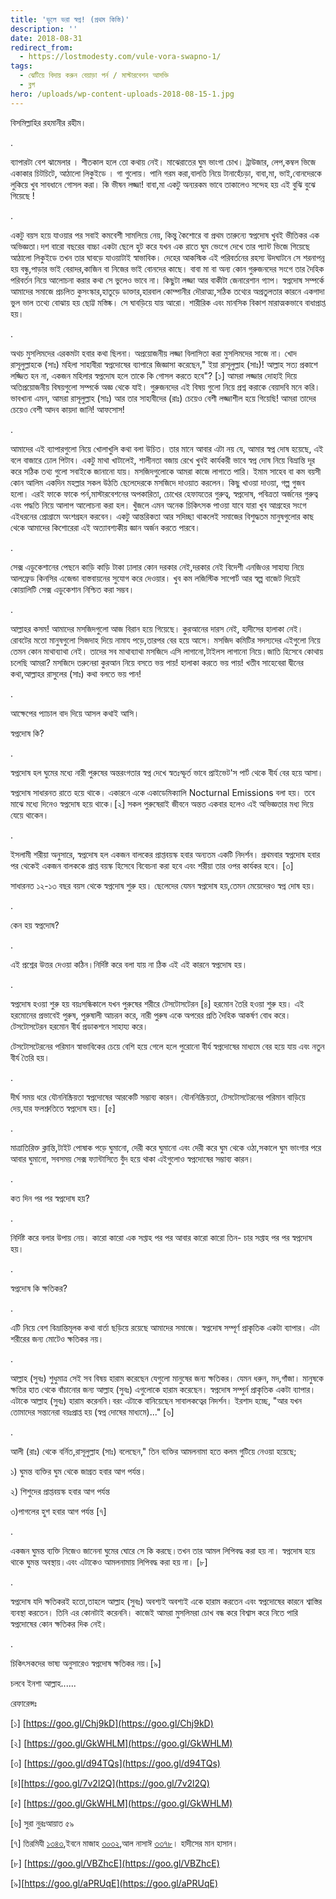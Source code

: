 ```yaml
---
title: 'ভুলে ভরা স্বপ্ন! (প্রথম কিস্তি)'
description: ''
date: 2018-08-31
redirect_from:
  - https://lostmodesty.com/vule-vora-swapno-1/
tags:
  - ঝেটিয়ে বিদায় করুন বেয়াড়া পর্ন / মাস্টারবেশন আসক্তি
  - ব্লগ
hero: /uploads/wp-content-uploads-2018-08-15-1.jpg
---
```


বিসমিল্লাহির রহমানীর রহীম।

.

ব্যাপারটা বেশ ঝামেলার । শীতকাল হলে তো কথায় নেই। মাঝেরাতের ঘুম ভাংগা চোখ। ট্রাউজার, লেপ,কম্বল ভিজে একাকার চিটচিটে, আঠালো লিকুইডে । গা গুলোয়। পানি গরম করা,বালতি নিয়ে টানাহেঁচড়া, বাবা,মা, ভাই,বোনদেরকে লুকিয়ে খুব সাবধানে গোসল করা। কি ভীষন লজ্জা! বাবা,মা একটু অন্যরকম ভাবে তাকালেও সন্দেহ হয় এই বুঝি বুঝে গিয়েছে !

[](uploads/-dnVNRcxC4hs-Wa7JpwbByVI-AAAAAAAABlA-wO0FM16S4woTdsDp71gq7jP3eSgAU_zqwCLcBGAs-s1600-cb70207f0008ecc8987eed4b0be274e8-wet-dreams.jpg%22%20data-blogger-escaped-style=%22margin-left:%201em;%20margin-right:%201em;%22%3E%3Cimg%20src=%22https:--1.bp.blogspot.com--dnVNRcxC4hs-Wa7JpwbByVI-AAAAAAAABlA-wO0FM16S4woTdsDp71gq7jP3eSgAU_zqwCLcBGAs-s640-cb70207f0008ecc8987eed4b0be274e8-wet-dreams.jpg)

.

একটু বয়স হয়ে যাওয়ার পর সবাই কমবেশী সামলিয়ে নেয়, কিন্তু কৈশোরে বা প্রথম তারুন্যে স্বপ্নদোষ খুবই ভীতিকর এক অভিজ্ঞতা।দশ বারো বছরের বাচ্চা একটা ছেলে হুট করে যখন এক রাতে ঘুম ভেংগে দেখে তার প্যান্ট ভিজে গিয়েছে আঠালো লিকুইডে তখন তার ঘাবড়ে যাওয়াটাই স্বাভাবিক। দেহের আকস্মিক এই পরিবর্তনের রহস্য উদঘাটনে সে শরনাপন্ন হয় বন্ধু,পাড়ার ভাই বেরাদর,কাজিন বা নিজের ভাই বোনদের কাছে। বাবা মা বা অন্য কোন গুরুজনদের সংগে তার দৈহিক পরিবর্তন নিয়ে আলোচনা করার কথা সে ভুলেও ভাবে না। কিছুটা লজ্জা আর বাকীটা জেনারেশান গ্যাপ। স্বপ্নদোষ সম্পর্কে আমাদের সমাজে প্রচলিত কুসংস্কার,হাতুড়ে ডাক্তার,হারবাল কোম্পানীর দৌরাত্ম্য,সঠিক তথ্যের অপ্রতুলতার কারনে একগাদা ভুল ভাল তথ্যে বোঝায় হয় ছোট্ট মস্তিষ্ক। সে ঘাবড়িয়ে যায় আরো। শারীরিক এবং মানসিক বিকাশ মারাত্মকভাবে বাধাপ্রাপ্ত হয়।

.

অথচ মুসলিমদের এরকমটা হবার কথা ছিলনা। অপ্রয়োজনীয় লজ্জা বিলাসিতা করা মুসলিমদের সাজে না। খোদ রাসূলুল্লাহকে (সাঃ) মহিলা সাহাবীরা স্বপ্নদোষের ব্যাপারে জিজ্ঞাসা করেছেন," ইয়া রাসূলুল্লাহ (সাঃ)! আল্লাহ সত্য প্রকাশে লজ্জিত হন না, একজন মহিলার স্বপ্নদোষ হলে তাকে কি গোসল করতে হবে"? \[১] আমরা লজ্জার দোহাই দিয়ে অতিপ্রয়োজনীয় বিষয়গুলো সম্পর্কে অজ্ঞ থেকে যাই। গুরুজনদের এই বিষয় গুলো নিয়ে প্রশ্ন করাকে বেয়াদবি মনে করি।ভাবখানা এমন, আমরা রাসূলুল্লাহ (সাঃ) আর তার সাহাবীদের (রাঃ) চেয়েও বেশী লজ্জাশীল হয়ে গিয়েছি! আমরা তাদের চেয়েও বেশী আদব কায়দা জানি! আফসোস!

.

আমাদের এই ব্যাপারগুলো নিয়ে খোলাখুলি কথা বলা উচিত। তার মানে আবার এটা নয় যে, আমার স্বপ্ন দোষ হয়েছে, এই বলে বাজারে ঢোল পিটাব। একটু মাথা খাটালেই, শালীনতা বজায় রেখে খুবই কার্যকরী ভাবে স্বপ্ন দোষ নিয়ে বিভ্রান্তি দূর করে সঠিক তথ্য গুলো সবাইকে জানানো যায়। মসজিদগুলোকে আমরা কাজে লাগাতে পারি। ইমাম সাহেব বা কম বয়সী কোন আলিম একদিন মহল্লার সকল উঠতি ছেলেদেরকে মসজিদে দাওয়াত করলেন। কিছু খাওয়া দাওয়া, গল্প গুজব হলো। এরই ফাকে ফাকে পর্ন,মাস্টারবেশনের অপকারিতা, চোখের হেফাযতের গুরুত্ব, স্বপ্নদোষ, পবিত্রতা অর্জনের গুরুত্ব এবং পদ্ধতি নিয়ে আলাপ আলোচনা করা হল। খুঁজলে এমন অনেক চিকিৎসক পাওয়া যাবে যারা খুব আগ্রহের সংগে এইধরনের প্রোগ্রামে অংশগ্রহন করবেন। একটু আন্তরিকতা আর সদিচ্ছা থাকলেই সমাজের বিশুদ্ধতম মানুষগুলোর কাছ থেকে আমাদের কিশোরেরা এই অত্যাবশ্যকীয় জ্ঞান অর্জন করতে পারবে।

.

সেক্স এডুকেশানের পেছনে কাড়ি কাড়ি টাকা ঢালার কোন দরকার নেই,দরকার নেই বিদেশী এনজিওর সাহায্য নিয়ে আলফ্রেড কিনসির এজেন্ডা বাস্তবায়নের সুযোগ করে দেওয়ার। খুব কম লজিস্টিক সাপোর্ট আর স্বল্প বাজেট দিয়েই কোয়ালিটি সেক্স এডুকেশান নিশ্চিত করা সম্ভব।

.

আল্লাহর কসম! আমাদের মসজিদগুলো আজ বিরান হয়ে গিয়েছে। কুরআনের দারস নেই, হাদীসের হালাকা নেই। রোবটের মতো মানুষগুলো সিজদাহ দিয়ে নামায পড়ে,তারপর বের হয়ে আসে। মসজিদ কমিটির সদস্যদের এইগুলো নিয়ে তেমন কোন মাথাব্যাথা নেই। তাদের সব মাথাব্যাথা মসজিদে এসি লাগানো,টাইলস লাগানো নিয়ে।জাতি হিসেবে কোথায় চলেছি আমরা? মসজিদে তরুনেরা কুরআন নিয়ে বসতে ভয় পায়! হালাকা করতে ভয় পায়! খতীব সাহেবেরা দ্বীনের কথা,আল্লাহর রাসুলের (সাঃ) কথা বলতে ভয় পান!

.

আক্ষেপের প্যাচাল বাদ দিয়ে আসল কথাই আসি।

স্বপ্নদোষ কি?

.

স্বপ্নদোষ হল ঘুমের মধ্যে নারী পুরুষের অন্তরংগতার স্বপ্ন দেখে স্বতঃস্ফূর্ত ভাবে প্রাইভেট'স পার্ট থেকে বীর্য বের হয়ে আসা।

স্বপ্নদোষ সাধারনত রাতে হয়ে থাকে। একারনে একে একাডেমিক্যালি Nocturnal Emissions বলা হয়। তবে মাঝে মধ্যে দিনেও স্বপ্নদোষ হয়ে থাকে।\[২] সকল পুরুষেরাই জীবনে অন্তত একবার হলেও এই অভিজ্ঞতার মধ্য দিয়ে যেয়ে থাকেন।

.

ইসলামী শরীয়া অনুসারে, স্বপ্নদোষ হল একজন বালকের প্রাপ্তবয়স্ক হবার অন্যতম একটি নিদর্শন। প্রথমবার স্বপ্নদোষ হবার পর থেকেই একজন বালককে প্রাপ্ত বয়স্ক হিসেবে বিবেচনা করা হবে এবং শরীয়া তার ওপর কার্যকর হবে। \[৩]

সাধারনত ১২-১৩ বছর বয়স থেকে স্বপ্নদোষ শুরু হয়। ছেলেদের যেমন স্বপ্নদোষ হয়,তেমন মেয়েদেরও স্বপ্ন দোষ হয়।

.

কেন হয় স্বপ্নদোষ?

.

এই প্রশ্নের উত্তর দেওয়া কঠিন।নির্দিষ্ট করে বলা যায় না ঠিক এই এই কারনে স্বপ্নদোষ হয়।

.

স্বপ্নদোষ হওয়া শুরু হয় বয়ঃসন্ধিকালে যখন পুরুষের শরীরে টেসটোসটেরন \[৪] হরমোন তৈরি হওয়া শুরু হয়। এই হরমোনের প্রভাবেই পুরুষ, পুরুষালী আচরন করে, নারী পুরুষ একে অপরের প্রতি দৈহিক আকর্ষণ বোধ করে। টেসটোসটেরন হরমোন বীর্য প্রডাকশনে সাহায্য করে।

টেসটোসটেরনের পরিমান স্বাভাবিকের চেয়ে বেশি হয়ে গেলে হলে পুরোনো বীর্য স্বপ্নদোষের মাধ্যমে বের হয়ে যায় এবং নতুন বীর্য তৈরি হয়।

.

দীর্ঘ সময় ধরে যৌননিষ্ক্রিয়তা স্বপ্নদোষের আরকেটি সম্ভাব্য কারন। যৌননিষ্ক্রিয়তা, টেসটোসটেরনের পরিমান বাড়িয়ে দেয়,যার ফলশ্রুতিতে স্বপ্নদোষ হয়। \[৫]

.

মাত্রাতিরিক্ত ক্লান্তি,টাইট পোষাক পড়ে ঘুমানো, দেরী করে ঘুমানো এবং দেরী করে ঘুম থেকে ওঠা,সকালে ঘুম ভাংগার পরে আবার ঘুমানো, সবসময় সেক্স ফ্যান্টাসিতে বুঁদ হয়ে থাকা এইগুলোও স্বপ্নদোষের সম্ভাব্য কারন।

.

কত দিন পর পর স্বপ্নদোষ হয়?

.

নির্দিষ্ট করে বলার উপায় নেয়। কারো কারো এক সপ্তাহ পর পর আবার কারো কারো তিন- চার সপ্তাহ পর পর স্বপ্নদোষ হয়।

.

স্বপ্নদোষ কি ক্ষতিকর?

.

এটি নিয়ে বেশ বিভ্রান্তিমূলক কথা বার্তা ছড়িয়ে রয়েছে আমাদের সমাজে। স্বপ্নদোষ সম্পূর্ণ প্রাকৃতিক একটা ব্যাপার। এটা শরীরের জন্য মোটেও ক্ষতিকর নয়।

.

আল্লাহ (সুবঃ) শুধুমাত্র সেই সব বিষয় হারাম করেছেন যেগুলো মানুষের জন্য ক্ষতিকর। যেমন ধরুন, মদ,গাঁজা। মানুষকে ক্ষতির হাত থেকে বাঁচানোর জন্য আল্লাহ (সুবঃ) এগুলোকে হারাম করেছেন। স্বপ্নদোষ সম্পুর্ন প্রাকৃতিক একটা ব্যাপার। এটাকে আল্লাহ (সুবঃ) হারাম করেননি।বরং এটাকে বানিয়েছেন সাবালকত্বের নিদর্শন। ইরশাদ হচ্ছে, "আর যখন তোমাদের সন্তানেরা বয়ঃপ্রাপ্ত হয় (স্বপ্ন দোষের মাধ্যমে)..." \[৬]

.

আলী (রাঃ) থেকে বর্নিত,রাসূলুল্লাহ (সাঃ) বলেছেন," তিন ব্যক্তির আমলনামা হতে কলম গুটিয়ে নেওয়া হয়েছে;

১) ঘুমন্ত ব্যক্তির ঘুম থেকে জাগ্রত হবার আগ পর্যন্ত।

২) শিশুদের প্রাপ্তবয়স্ক হবার আগ পর্যন্ত

৩)পাগলের হুশ হবার আগ পর্যন্ত \[৭]

.

একজন ঘুমন্ত ব্যক্তি নিজেও জানেনা ঘুমের ঘোরে সে কি করছে।তখন তার আমল লিপিবদ্ধ করা হয় না। স্বপ্নদোষ হয়ে থাকে ঘুমন্ত অবস্থায়।এবং এটাকেও আমলনামায় লিপিবদ্ধ করা হয় না। \[৮]

.

স্বপ্নদোষ যদি ক্ষতিকরই হতো,তাহলে আল্লাহ (সুবঃ) অবশ্যই অবশ্যই একে হারাম করতেন এবং স্বপ্নদোষের কারনে শ্বাস্তির ব্যবস্থা করতেন। তিনি এর কোনটাই করেননি। কাজেই আমরা মুসলিমরা চোখ বন্ধ করে বিশ্বাস করে নিতে পারি স্বপ্নদোষের কোন ক্ষতিকর দিক নেই।

.

চিকিৎসকদের ভাষ্য অনুসারেও স্বপ্নদোষ ক্ষতিকর নয়।\[৯]

চলবে ইনশা আল্লাহ......

রেফারেন্সঃ

\[১] [https://goo.gl/Chj9kD](https://goo.gl/Chj9kD)

\[২] [https://goo.gl/GkWHLM](https://goo.gl/GkWHLM)

\[৩] [https://goo.gl/d94TQs](https://goo.gl/d94TQs)

\[৪][https://goo.gl/7v2l2Q](https://goo.gl/7v2l2Q)

\[৫] [https://goo.gl/GkWHLM](https://goo.gl/GkWHLM)

\[৬] সুরা নুরঃআয়াত ৫৯

\[৭] তিরমিযী [১৩৪৩](),ইবনে মাজাহ [৩০৩২](),আল নাসাঈ [৩৩৭৮]()। হাদীসের মান হাসান।

\[৮] [https://goo.gl/VBZhcE](https://goo.gl/VBZhcE)

\[৯][https://goo.gl/aPRUqE](https://goo.gl/aPRUqE)
